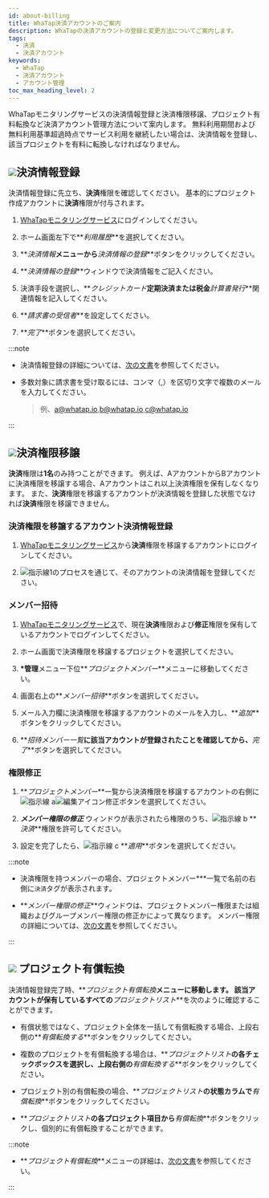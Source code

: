 ```yaml
---
id: about-billing
title: WhaTap決済アカウントのご案内
description: WhaTapの決済アカウントの登録と変更方法についてご案内します。
tags:
  - 決済
  - 決済アカウント
keywords:
  - WhaTap
  - 決済アカウント
  - アカウント管理
toc_max_heading_level: 2
---
```


WhaTapモニタリングサービスの決済情報登録と決済権限移譲、プロジェクト有料転換など決済アカウント管理方法について案内します。 無料利用期間および無料利用基準超過時点でサービス利用を継続したい場合は、決済情報を登録し、該当プロジェクトを有料に転換しなければなりません。 

## ![](/img/number-01.png)決済情報登録

決済情報登録に先立ち、**決済**権限を確認してください。 基本的にプロジェクト作成アカウントに**決済**権限が付与されます。

1.  [WhaTapモニタリングサービス](https://service.whatap.io)にログインしてください。 

2.  ホーム画面左下で**_利用履歴_**を選択してください。

    <ImgLang img='tax_invoice_1.png' desc='利用履歴' />

3.  **_決済情報_**メニューから**_決済情報の登録_**ボタンをクリックしてください。

4.  **_決済情報の登録_**ウィンドウで決済情報をご記入ください。

5.  決済手段を選択し、**_クレジットカード_**定期決済または税金**_計算書発行_**関連情報を記入してください。

6.  **_請求書の受信者_**を設定してください。

7.  **_完了_**ボタンを選択してください。

:::note 

-   決済情報登録の詳細については、[次の文書](/management/billing)を参照してください。

-   多数対象に請求書を受け取るには、コンマ（,）を区切り文字で複数のメールを入力してください。 

    > 例、a@whatap.io,b@whatap.io,c@whatap.io

    <ImgLang img='best-p/about-billing-member-recipient.png' desc='請求先設定' />

:::

## ![](/img/number-02.png)決済権限移譲

**決済**権限は**1名**のみ持つことができます。 例えば、AアカウントからBアカウントに決済権限を移譲する場合、Aアカウントはこれ以上決済権限を保有しなくなります。 また、**決済**権限を移譲するアカウントが決済情報を登録した状態でなければ**決済**権限を移譲できません。

### 決済権限を移譲するアカウント決済情報登録

1.  [WhaTapモニタリングサービス](https://service.whatap.io)から**決済**権限を移譲するアカウントにログインしてください。

2.  ![指示線1](/img/number-01.png)のプロセスを通じて、そのアカウントの決済情報を登録してください。

### メンバー招待

1.  [WhaTapモニタリングサービス](https://service.whatap.io)で、現在**決済**権限および**修正**権限を保有しているアカウントでログインしてください。

2.  ホーム画面で決済権限を移譲するプロジェクトを選択してください。 

3.  **\*管理**メニュー下位**_プロジェクトメンバー_**メニューに移動してください。

4.  画面右上の**_メンバー招待_**ボタンを選択してください。

5.  メール入力欄に決済権限を移譲するアカウントのメールを入力し、**_追加_**ボタンをクリックしてください。

6.  **_招待メンバー一覧_**に該当アカウントが登録されたことを確認してから、**_完了_**ボタンを選択してください。

### 権限修正

<ImgLang img='best-p/about-billing-member-role.png' desc='権限削除' />

1.  **_プロジェクトメンバー_**一覧から決済権限を移譲するアカウントの右側に![指示線 a](/img/char-a.svg)![編集アイコン](/img/ico-edit.svg)修正ボタンを選択してください。

2.  **_メンバー権限の修正_** ウィンドウが表示されたら権限のうち、![指示線 b](/img/char-b.svg) **_決済_**権限を許可してください。

3.  設定を完了したら、![指示線 c](/img/char-c.svg) **_適用_**ボタンを選択してください。

:::note

-   決済権限を持つメンバーの場合、プロジェクトメンバー\*\*\*一覧で名前の右側に<code class='pay'>決済</code>タグが表示されます。 

-   **_メンバー権限の修正_**ウィンドウは、プロジェクトメンバー権限または組織およびグループメンバー権限の修正かによって異なります。 メンバー権限の詳細については、[次の文書](/project/project-structure#project-auth)を参照してください。

:::

## ![](/img/number-03.png) プロジェクト有償転換

決済情報登録完了時、**_プロジェクト有償転換_**メニューに移動します。 該当アカウントが保有しているすべての**_プロジェクトリスト_**を次のように確認することができます。 

<ImgLang img='best-p/about-billing-subscription.png' desc='プロジェクト有償転換' />

-   有償状態ではなく、プロジェクト全体を一括して有償転換する場合、上段右側の**_有償転換する_**ボタンをクリックしてください。

-   複数のプロジェクトを有償転換する場合は、**_プロジェクトリスト_**の各チェックボックスを選択し、上段右側の**_有償転換する_**ボタンをクリックしてください。

-   プロジェクト別の有償転換の場合、**_プロジェクトリスト_**の状態カラムで**_有償転換_**ボタンをクリックしてください。

-   **_プロジェクトリスト_**の各プロジェクト項目から**_有償転換_**ボタンをクリックし、個別的に有償転換することができます。

:::note

-   **_プロジェクト有償転換_**メニューの詳細は、[次の文書](management/billing#project-subscription)を参照してください。

:::
